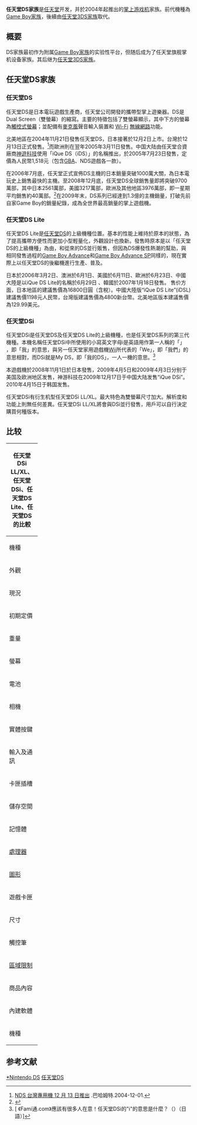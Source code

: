 {{NoteTA
| G1=Games
}}

{{VG series timeline
| first =2004
| last=
| title = 发售年表
| 2004 = [[任天堂DS|任天堂DS]]
| 2006= [[任天堂DS_Lite|任天堂DS Lite]]
| 2008 = [[任天堂DSi|任天堂DSi]]
| 2009 = [[任天堂DSi_XL|任天堂DSi XL]]
}}

'''任天堂DS家族'''是[[任天堂|任天堂]]开发，并於2004年起推出的[[掌上游戏机|掌上游戏机]]家族。前代機種為[[Game_Boy家族|Game Boy家族]]，後續由[[任天堂3DS家族|任天堂3DS家族]]取代。

== 概要 ==
DS家族最初作为附属[[Game_Boy家族|Game Boy家族]]的实验性平台，但随后成为了任天堂旗舰掌机设备家族。其后继为[[任天堂3DS家族|任天堂3DS家族]]。

== 任天堂DS家族 ==

=== 任天堂DS ===
{{main|任天堂DS}}

任天堂DS是日本電玩遊戲生產商，任天堂公司開發的攜帶型掌上遊樂器。DS是Dual Screen（雙螢幕）的縮寫。主要的特徵包括了雙螢幕顯示，其中下方的螢幕為[[觸控式螢幕|觸控式螢幕]]；並配備有[[麥克風|麥克風]]聲音輸入裝置和 [[Wi-Fi|Wi-Fi]] [[無線網路|無線網路]]功能。

北美地區在2004年11月21日發售任天堂DS，日本接著於12月2日上市。台灣於12月13日正式發售。<ref>[http://gnn.gamer.com.tw/4/17934.html NDS 台灣專用機 12 月 13 日推出] {{Wayback|url=http://gnn.gamer.com.tw/4/17934.html |date=20190516083818 }}.巴哈姆特.2004-12-01.</ref>而歐洲則在翌年2005年3月11日發售。中国大陆由任天堂合資廠商[[神遊科技|神遊科技]]使用「iQue DS（iDS）」的名稱推出，於2005年7月23日發售，定價為人民幣1,518元（包含[[Game_Boy_Advance|GBA]]、NDS遊戲各一款）。

在2006年7月底，任天堂正式宣佈DS主機的日本銷量突破1000萬大關，為日本電玩史上銷售最快的主機。至2008年12月底，任天堂DS全球銷售量即將突破9700萬部，其中日本2561萬部，美國3217萬部，歐洲及其他地區3976萬部，即一星期平均銷售約40萬部。<ref>{{Cite web |url=http://www.vgchartz.com/ |title=存档副本 |accessdate=2014-07-21 |archive-date=2011-02-22 |archive-url=https://web.archive.org/web/20110222015624/http://www.vgchartz.com/ |dead-url=no }}</ref>在2009年末，DS系列已經達到1.3億的主機銷量，打破先前自家Game Boy的銷量紀錄，成為全世界最高銷量的掌上遊戲機。

=== 任天堂DS Lite ===
{{main|任天堂DS Lite}}

任天堂DS Lite是[[任天堂DS|任天堂DS]]的上級機種位置。基本的性能上維持於原本的狀態，為了提高攜帶方便性而更加小型輕量化，外觀設計也換新。發售時原本是以「任天堂DS的上級機種」為由，和從來的DS並行販售，但因為DS爆發性熱潮的幫助，與相同發售過程的[[Game_Boy_Advance|Game Boy Advance]]和[[Game_Boy_Advance_SP|Game Boy Advance SP]]同樣的，現在實際上以任天堂DS的後繼機進行生產、普及。

日本於2006年3月2日、澳洲於6月1日、美國於6月11日、歐洲於6月23日、中國大陸是以iQue DS Lite的名稱於6月29日<!-- 是否正確日期無法確定 -->、韓國於2007年1月18日發售。
售价方面，日本地區的建議售價為16800日圓（含稅）。中國大陸版“iQue DS Lite”(iDSL)建議售價1198元人民幣，台灣版建議售價為4800新台幣。北美地區版本建議售價為129.99美元。

=== 任天堂DSi ===
{{main|任天堂DSi}}

任天堂DSi是任天堂DS及任天堂DS Lite的上級機種，也是任天堂DS系列的第三代機種。本機名稱任天堂DSi中所使用的小寫英文字母i是英語用作第一人稱的「{{font|font='Times New Roman'|text=I}}」<!-- Arial字體的I字跟L一樣 -->，即「我」的意思，與另一任天堂家用遊戲機[[Wii|Wii]]所代表的「We」，即「我們」的意思相對，而DSi就是My DS，即「我的DS」，一人一機的意思。<ref>[{{Cite web |url=http://www.famitsu.com/game/news/1218592_1124.html |title=《Fami通.com》應該有很多人在意！任天堂DSi的"i"的意思是什麼？（{{lang|ja|気になった人も多いはず！ニンテンドーDSiの”i”の意味とは？}}）（日語） |accessdate=2014-07-21 |archive-date=2020-06-28 |archive-url=https://web.archive.org/web/20200628110552/https://www.famitsu.com/game/news/1218592_1124.html |dead-url=no }} 《Fami通.com》應該有很多人在意！任天堂DSi的"i"的意思是什麼？（{{lang|ja|気になった人も多いはず！ニンテンドーDSiの”i”の意味とは？}}）（日語）]</ref>

本遊戲機於2008年11月1日於日本發售，2009年4月5日和2009年4月3日分别于美国及欧洲地区发售，神游科技在2009年12月17日于中国大陆发售“iQue DSi”。2010年4月15日于韩国发售。

任天堂DSi有衍生机型任天堂DSi LL/XL。最大特色為雙螢幕尺寸加大。解析度和功能上則無任何差異。任天堂DSi LL/XL將會與DSi並行發售，用戶可以自行決定購買何種版本。

== 比较 ==

{| style="font-size: 90%" class="wikitable collapsible"
|-
! colspan="5" | 任天堂DSi LL/XL、任天堂DSi、任天堂DS Lite、任天堂DS的比較
|-
! 機種
! 任天堂DSi LL/XL
!  任天堂DSi
!  任天堂DS Lite
!  任天堂DS
|-
! width="70px" | 外觀
! [[File:Nintendo_DSi_XL_logo.svg|130px]]<br />[[File:Nintendo-DSi-XL-Burg.png|150px]]
! [[File:Nintendo_DS_Logo.svg|130px]]<br />[[File:Nintendo-DSi-Bl-Open.png|150px]]
! [[File:Nintendo_DS_Lite_logo.svg|130px]]<br />[[File:Nintendo-DS-Lite-Black-Open.png|150px]]
! [[File:Nintendo_DS_Logo.svg|130px]]<br />[[File:Nintendo-DS-Fat-Blue.png|150px]]
|-
! 現況
! style="background:#ff9090;background:-webkit-gradient(linear,left top,left bottom,from(#ff9090),to(#ff3030));background:-moz-linear-gradient(top,#ff9090,#ff3030);" | 已停產
! style="background:#ff9090;background:-webkit-gradient(linear,left top,left bottom,from(#ff9090),to(#ff3030));background:-moz-linear-gradient(top,#ff9090,#ff3030);" | 已停產
! style="background:#ff9090;background:-webkit-gradient(linear,left top,left bottom,from(#ff9090),to(#ff3030));background:-moz-linear-gradient(top,#ff9090,#ff3030);" | 已停產
! style="background:#ff9090;background:-webkit-gradient(linear,left top,left bottom,from(#ff9090),to(#ff3030));background:-moz-linear-gradient(top,#ff9090,#ff3030);" | 已停產
|-
! 初期定價
| JP¥20,000<br />US$189.99<br />EUR€179.99<br />GBP£159.99<br />AU$299.95
| JP¥18,900<br />US$169.99<br />EUR€169.99<br />GBP£149.99<br />AU$299.95<br />KR₩198,000
| JP¥16,800<br />US$129.99<br />EUR€149.99<br />GBP£99.99<br />AU$199.95<br />KR₩150,000
| JP¥15,000<br />US$149.99<br />EUR€149.99<br />GBP£99.99<br />AU$199.95<br />KR₩150,000
|-
! 重量
| align="center" | 314g
| align="center" | 214g
| align="center" | 218g
| align="center" | 275g
|-
! rowspan="3" | 螢幕
| 4.2吋、256 x 192 px、可顯示色約26萬色
| 3.25吋、256 x 192 px、可顯示色約26萬色
| colspan="2" align="center" | 3.0吋、256 x 192 px、可顯示色約26萬色
|-
| colspan="4" align="center" | 16位元（[[高彩色|高彩色]]） 色彩深度
|-
| colspan="2" align="center" | 5段亮度調整
| align="center" | 4段亮度調整
| align="center" | 背光開關功能
|-
! 電池
| align="center" | 13-17小時（最低亮度）（1050 mAh）<ref>{{cite web|url=http://www.ifixit.com/Teardown/Nintendo-DSi-XL-Teardown/2181/1|title=Nintendo DSi XL Teardown|accessdate=2010-09-28|archive-date=2018-12-16|archive-url=https://web.archive.org/web/20181216230620/https://www.ifixit.com/Teardown/Nintendo-DSi-XL-Teardown/2181/1|dead-url=no}}</ref>
| align="center" | 9-14小時（最低亮度）（840 mAh）<ref name="battery">{{cite web|url=http://kotaku.com/5057883/lets-compare-the-ds-lite-and-the-dsi|title=Nintendo DS Lite vs Nintendo DSi|accessdate=2010-06-23|archive-date=2017-11-25|archive-url=https://web.archive.org/web/20171125012427/https://kotaku.com/5057883/lets-compare-the-ds-lite-and-the-dsi|dead-url=no}}</ref>
| align="center" | 15-19小時（最低亮度）（1000 mAh）
| align="center" | 6-10小時（850 mAh）
|-
! 相機
| colspan="2" align="center" | 前後鏡頭，30萬畫素（VGA）
| colspan="2" align="center" | 無相機鏡頭
|-
! 實體按鍵
| colspan="4" align="center" |
* A、B、X、Y按鍵
* 十字鍵
* L、R按鍵
* START按鍵
* SELECT按鍵
* 觸控式螢幕
* 音量滑桿/按鈕
* 電源滑桿/按鈕
|-
! 輸入及通訊
| colspan="2" align="center" | 內建802.11b/g、麥克風<ref>{{Cite web |url=http://gamesites.nintendo.com.au/support/NintendoDSi_Operations_Manual_AUS.pdf |title=DSi Operations Manual<!-- Bot generated title --> |accessdate=2014-07-21 |archive-date=2021-02-05 |archive-url=https://web.archive.org/web/20210205075952/https://gamesites.nintendo.com.au/support/NintendoDSi_Operations_Manual_AUS.pdf |dead-url=no }}</ref>
| colspan="4" align="center" | 內建IEEE 802.11b（僅支援[[有線等效加密|WEP]]）、麥克風<ref>{{cite web |url=http://www.nintendo.com/consumer/wfc/en_na/ds/routerInfo.jsp |title=Nintendo DS and Nintendo DS Lite - Wireless Router Information |publisher=Nintendo - Customer Service |accessdate=2014-07-21 |archive-date=2021-02-05 |archive-url=https://web.archive.org/web/20210205075959/https://www.nintendo.com/consumer/wfc/en_na/ds/routerInfo.jsp |dead-url=no }}</ref>
|-
! 卡匣插槽
| colspan="2" align="center" | DSi/DS、SD
| colspan="2" align="center" | DS、[[Game_Boy_Advance|Game Boy Advance]]
|-
! 儲存空間
| colspan="2" align="center" | 內建256 MB NAND[[闪存|快閃記憶體]]，可使用SD/SDHC储存卡擴充
| colspan="2" align="center" | 內建256 KB NAND快閃記憶體
|-
! 記憶體
| colspan="2" align="center" | 16 MB [[静态随机存取存储器|SRAM]]
| colspan="2" align="center" | 4 MB（中国大陆版iQue DS扩充至10 MB） SRAM，可使用[[Game_Boy_Advance|Game Boy Advance]]插槽擴充
|-
! [[中央处理器|處理器]]
| colspan="2" align="center" | 133 MHz [[ARM架構|ARM9]] and 33 MHz [[ARM7|ARM7]]
| colspan="2" align="center" | 67 MHz ARM9<ref>{{cite web|url=http://arm.com/products/processors/classic/arm9/arm946.php|title=ARM946E-S|accessdate=2014-07-21|archive-date=2017-06-14|archive-url=https://web.archive.org/web/20170614153013/https://www.arm.com/products/processors/classic/arm9/arm946.php|dead-url=no}}</ref> and 33 MHz [[ARM7|ARM7]]
|-
! [[圖形處理器|圖形]]
| colspan="4" align="center" | 任天堂自行研發
|-
! 遊戲卡匣
| colspan="4" align="center" | 目前最大容量為4Gbit（4 Giga Bit，512MB）
|-
! 尺寸
| 寬161mm<br />深91.4mm<br />高21.2mm
| 寬137mm<br />深74.9mm<br />高18.9mm
| 寬133mm<br />深73.9mm<br />高21.87mm
| 寬148.7mm<br />深84.7mm<br />高28.9mm
|-
! 觸控筆
| 長129.3mm<br />寬10mm<br />（書寫型觸控筆）
| 長92mm<br />寬4.9mm
| 長87.5mm<br />寬4.9mm
| 長75mm<br />寬4mm
|-
! [[區域限制|區域限制]]
| colspan="2" |包含任天堂DSi獨家功能的任天堂DS軟體和DSiWare有區域限制<ref>{{Cite web |url=http://www.computerandvideogames.com/article.php?id=198728 |title=DS News: Nintendo: "DSi software is region locked" - ComputerAndVideoGames.com<!-- Bot generated title --> |accessdate=2014-07-21 |archive-date=2009-04-11 |archive-url=https://web.archive.org/web/20090411102716/http://www.computerandvideogames.com/article.php?id=198728 |dead-url=no }}</ref>
| colspan="2" align="center" | 任天堂DS軟硬體皆無區域限制
|-
! 商品內容
| style="vertical-align:top" |
* DSiLL主機 1 部
* AC變壓器（WAP-002） 1 個
* DSiLL專用觸控筆 1 支<br />（已預先收在主機上）
* DSiLL專用書寫型觸控筆 1 支<br />（無法收在主機上）
* 使用說明書及保證書 1 份
| style="vertical-align:top" |
* DSi主機 1 部
* AC變壓器（WAP-002） 1 個
* DSi專用觸控筆 2 支<br />（1 支已預先收在主機上）
* 使用說明書及保證書 1 份
| style="vertical-align:top" |
* DSL主機 1 部
* AC變壓器（USG-002） 1 個
* DSL專用觸控筆 2 支<br />（1 支已預先收在主機上）
* GBA卡槽防塵蓋<br />（已預先收在主機上）
* DSL專用白色吊繩
* 使用說明書及保證書 1 份
| style="vertical-align:top" |
* DS主機 1 部
* AC變壓器（NTR-002） 1 個<br />（與[[Game_Boy_Advance_SP|GBA SP]]用AC變壓器規格相同）
* DS專用觸控筆 2 支<br />（1 支已預先收在主機上）
* DS專用黑色吊繩
* 使用說明書及保證書 1 份
|-
! 內建軟體
| style="vertical-align:top" |
* {{link-ja|任天堂DSi相機|ニンテンドーDSiカメラ}}
* {{link-ja|任天堂DSi音樂|ニンテンドーDSiサウンド}}
* {{link-ja|任天堂DSi商店|ニンテンドーDSiショップ}}
* [[塗鴉聊天室|塗鴉聊天室]]
* 下載通訊
* {{link-ja|便攜筆記|うごくメモ帳}}
* {{link-ja|任天堂DSi網頁瀏覽器|ニンテンドーDSiブラウザー}}
* 系統設定
* 明鏡國語：樂引辭典（日本限定）
* {{link-ja|腦力強化訓練|ちょっと脳を鍛える大人のDSiトレーニング}} 理科篇（日本限定）
* 腦力強化訓練 文科篇（日本限定）
* 腦力強化訓練 數學篇（北美、歐洲/澳洲限定）
* 腦力強化訓練 藝術與文學篇（北美、歐洲/澳洲限定）
* 任天堂DSi時鐘 相片版（北美、歐洲/澳洲限定）
| style="vertical-align:top" |
* 任天堂DSi相機
* 任天堂DSi音樂
* 任天堂DSi商店
* 塗鴉聊天室
* 下載通訊
* 便攜筆記（較早出廠的产品並不內建，需自行下載）
* 網頁瀏覽器（較早出廠的产品並不內建，需自行下載）
* 系統設定
| style="vertical-align:top"|
* 塗鴉聊天室
* 下載通訊
* 系統設定
| style="vertical-align:top"|
* 塗鴉聊天室
* 下載通訊
* 系統設定
|-
! 機種
!任天堂DSi LL
!任天堂DSi
!任天堂DS Lite
!任天堂DS
|}

== 参考文献 ==
{{Reflist}}

{{任天堂DS}}
{{第七世代遊戲機}}
{{任天堂游戏硬件}}

{{Portal bar|任天堂|电子游戏}}

{{DEFAULTSORT:Nintendo DS}}
[[Category:任天堂遊戲機|*Nintendo DS]]
[[Category:任天堂DS|]]